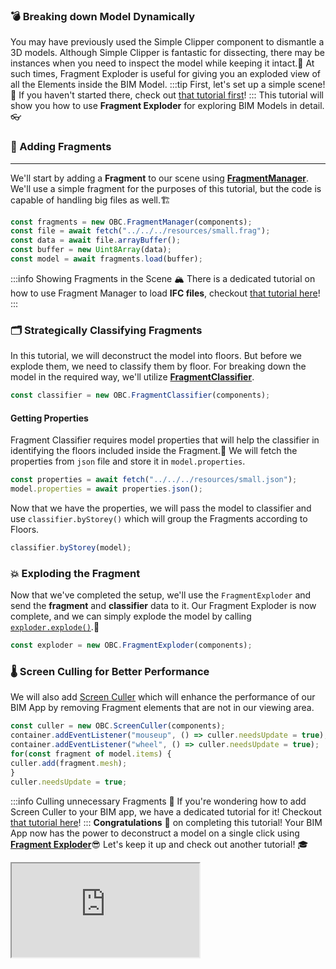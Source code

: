### 💣 Breaking down Model Dynamically
You may have previously used the Simple Clipper component to dismantle a 3D models.
Although Simple Clipper is fantastic for dissecting,
there may be instances when you need to inspect the model while keeping it intact.🔧
At such times, Fragment Exploder is useful for giving you an exploded view of all the Elements inside the BIM Model.
:::tip First, let's set up a simple scene!
👀 If you haven't started there, check out [that tutorial first](SimpleScene.mdx)!
:::
This tutorial will show you how to use **Fragment Exploder** for exploring BIM Models in detail.👓
### 🧩 Adding Fragments
---
We'll start by adding a **Fragment** to our scene using [**FragmentManager**](../api/classes/components.FragmentManager).
We'll use a simple fragment for the purposes of this tutorial, but the code is capable of handling big files as well.🏗️

```js
const fragments = new OBC.FragmentManager(components);
const file = await fetch("../../../resources/small.frag");
const data = await file.arrayBuffer();
const buffer = new Uint8Array(data);
const model = await fragments.load(buffer);
```
:::info Showing Fragments in the Scene
🏔️ There is a dedicated tutorial on how to use Fragment Manager to load **IFC files**, checkout [that tutorial here](FragmentManager.mdx)!
:::
### 🗂️ Strategically Classifying Fragments
In this tutorial, we will deconstruct the model into floors. But before we explode them, we need to classify them by floor.
For breaking down the model in the required way, we'll utilize [**FragmentClassifier**](../api/classes/components.FragmentClassifier).

```js
const classifier = new OBC.FragmentClassifier(components);
```
#### Getting Properties
Fragment Classifier requires model properties that will help the classifier in identifying the floors included inside the Fragment.🧮
We will fetch the properties from `json` file and store it in `model.properties`.

```js
const properties = await fetch("../../../resources/small.json");
model.properties = await properties.json();
```
Now that we have the properties, we will pass the model to classifier and use `classifier.byStorey()` which will group the Fragments according to Floors.

```js
classifier.byStorey(model);
```
### 💥 Exploding the Fragment
Now that we've completed the setup, we'll use the `FragmentExploder` and send the **fragment** and **classifier** data to it.
Our Fragment Exploder is now complete, and we can simply explode the model by calling [`exploder.explode()`](../api/classes/components.FragmentExploder.explode).💪

```js
const exploder = new OBC.FragmentExploder(components);
```
### 🌡️ Screen Culling for Better Performance
We will also add [Screen Culler](../api/classes/components.ScreenCuller) which will enhance the performance of our
BIM App by removing Fragment elements that are not in our viewing area.

```js
const culler = new OBC.ScreenCuller(components);
container.addEventListener("mouseup", () => culler.needsUpdate = true);
container.addEventListener("wheel", () => culler.needsUpdate = true);
for(const fragment of model.items) {
culler.add(fragment.mesh);
}
culler.needsUpdate = true;
```
:::info Culling unnecessary Fragments
🚅 If you're wondering how to add Screen Culler to your BIM app, we have a dedicated tutorial for it! Checkout [that tutorial here](ScreenCuller.mdx)!
:::
**Congratulations** 🎉 on completing this tutorial!
Your BIM App now has the power to deconstruct a model on a single click using **[Fragment Exploder](../api/classes/components.FragmentExploder)**😎
Let's keep it up and check out another tutorial! 🎓


  <iframe src="https://thatopen.github.io/engine_components/src/fragments/FragmentExploder/index.html"></iframe>

  